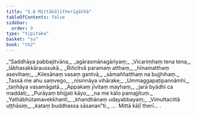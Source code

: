 ```yaml
---
title: "5.6 Mittākāḷītherīgāthā"
tableOfContents: false
sidebar:
  order: 9
type: "tipitaka"
basket: "su"
book: "th2"
---
```



<DynamicBreadcrumb />

<Division number="92" book="th2" bookNo="19" page="390">

<Paragraph number="139" type="verses" book="th2">
_“Saddhāya pabbajitvāna,_  
_agārasmānagāriyaṃ;_  
_Vicariṃhaṃ tena tena,_  
_lābhasakkāraussukā._  

</Paragraph>

</Division>
<Division number="93" book="th2" bookNo="19" page="390">

<Paragraph number="140" type="verses" book="th2">
_Riñcitvā paramaṃ atthaṃ,_  
_hīnamatthaṃ asevihaṃ;_  
_Kilesānaṃ vasaṃ gantvā,_  
_sāmaññatthaṃ na bujjhihaṃ._  

</Paragraph>

</Division>
<Division number="94" book="th2" bookNo="19" page="390">

<Paragraph number="141" type="verses" book="th2">
_Tassā me ahu saṃvego,_  
_nisinnāya vihārake;_  
_Ummaggapaṭipannāmhi,_  
_taṇhāya vasamāgatā._  

</Paragraph>

</Division>
<Division number="95" book="th2" bookNo="19" page="390">

<Paragraph number="142" type="verses" book="th2">
_Appakaṃ jīvitaṃ mayhaṃ,_  
_jarā byādhi ca maddati;_  
_Purāyaṃ bhijjati kāyo,_  
_na me kālo pamajjituṃ._  

</Paragraph>

</Division>
<Division number="96" book="th2" bookNo="19" page="390">

<Paragraph number="143" type="verses" book="th2">
_Yathābhūtamavekkhantī,_  
_khandhānaṃ udayabbayaṃ;_  
_Vimuttacittā uṭṭhāsiṃ,_  
_kataṃ buddhassa sāsanan”ti._  


</Paragraph>
</Division>

<Paragraph number="144" type="center" book="th2">
…  Mittā kāḷī therī… .
</Paragraph>